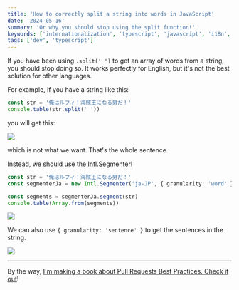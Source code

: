 ```yaml
---
title: 'How to correctly split a string into words in JavaScript'
date: '2024-05-16'
summary: 'Or why you should stop using the split function!'
keywords: ['internationalization', 'typescript', 'javascript', 'i18n', 'react', 'localization']
tags: ['dev', 'typescript']
---
```


If you have been using `.split(' ')` to get an array of words from a string, you should stop doing so. It works perfectly for English, but it's not the best solution for other languages.

For example, if you have a string like this:

```typescript
const str = '俺はルフィ！海賊王になる男だ！'
console.table(str.split(' '))
```

you will get this:

![](/static/images/articles/split-japanese.png.webp)

which is not what we want. That's the whole sentence.

Instead, we should use the [Intl.Segmenter](https://developer.mozilla.org/en-US/docs/Web/JavaScript/Reference/Global_Objects/Intl/Segmenter)!

```typescript
const str = '俺はルフィ！海賊王になる男だ！'
const segmenterJa = new Intl.Segmenter('ja-JP', { granularity: 'word' })

const segments = segmenterJa.segment(str)
console.table(Array.from(segments))
```

![](/static/images/articles/intl-segmenter.png.webp)

We can also use `{ granularity: 'sentence' }` to get the sentences in the string.

![](/static/images/articles/intl-segmenter-sentence.png.webp)

---

By the way, [I'm making a book about Pull Requests Best Practices. Check it out](https://pr.nico.fyi)!
